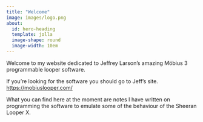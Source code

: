 ```yaml
---
title: "Welcome"
image: images/logo.png
about: 
  id: hero-heading
  template: jolla
  image-shape: round
  image-width: 10em
---
```


Welcome to my website dedicated to Jeffrey Larson's amazing Möbius 3 programmable looper software.

If you're looking for the software you should go to Jeff's site.  <https://mobiuslooper.com/>

What you can find here at the moment are notes I have written on programming the software to emulate some of the behaviour of the Sheeran Looper X.
